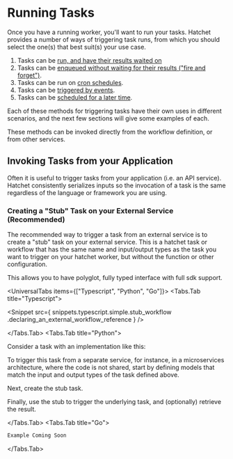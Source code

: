 
# Running Tasks

Once you have a running worker, you'll want to run your tasks. Hatchet provides a number of ways of triggering task runs, from which you should select the one(s) that best suit(s) your use case.

1. Tasks can be [run, and have their results waited on](./run-with-results.mdx)
2. Tasks can be [enqueued without waiting for their results ("fire and forget")](./run-no-wait.mdx).
3. Tasks can be run on [cron schedules](./cron-runs.mdx).
4. Tasks can be [triggered by events](./run-on-event.mdx).
5. Tasks can be [scheduled for a later time](./scheduled-runs.mdx).

Each of these methods for triggering tasks have their own uses in different scenarios, and the next few sections will give some examples of each.

These methods can be invoked directly from the workflow definition, or from other services.

## Invoking Tasks from your Application

Often it is useful to trigger tasks from your application (i.e. an API service). Hatchet consistently serializes inputs so the invocation of a task is the same regardless of the language or framework you are using.

### Creating a "Stub" Task on your External Service (Recommended)

The recommended way to trigger a task from an external service is to create a "stub" task on your external service. This is a hatchet task or workflow that has the same name and input/output types as the task you want to trigger on your hatchet worker, but without the function or other configuration.

This allows you to have polyglot, fully typed interface with full sdk support.

<UniversalTabs items={["Typescript", "Python", "Go"]}>
<Tabs.Tab title="Typescript">

<Snippet
  src={
    snippets.typescript.simple.stub_workflow
      .declaring_an_external_workflow_reference
  }
/>

</Tabs.Tab>
<Tabs.Tab title="Python">

Consider a task with an implementation like this:

<Snippet src={snippets.python.stubs.implementation.all} />

To trigger this task from a separate service, for instance, in a microservices architecture, where the code is not shared, start by defining models that match the input and output types of the task defined above.

<Snippet src={snippets.python.stubs.stub_trigger.define_models} />

Next, create the stub task.

<Snippet src={snippets.python.stubs.stub_trigger.create_a_stub_task} />

Finally, use the stub to trigger the underlying task, and (optionally) retrieve the result.

<Snippet src={snippets.python.stubs.stub_trigger.trigger_the_task} />

</Tabs.Tab>
<Tabs.Tab title="Go">

```go
Example Coming Soon
```

</Tabs.Tab>
</UniversalTabs>
